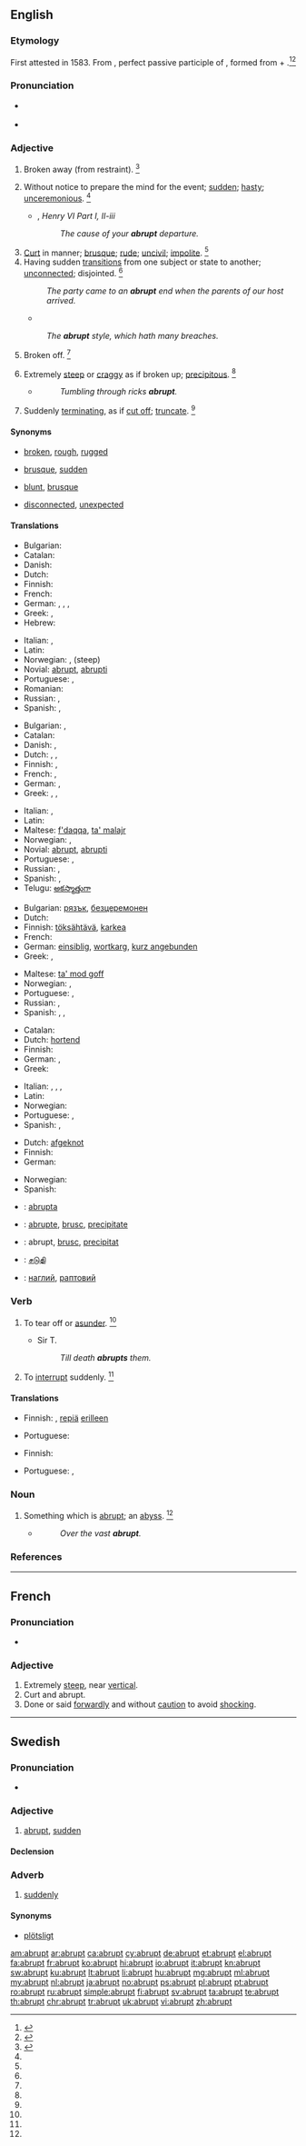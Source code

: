 ==English==

===Etymology===
First attested in 1583. From {{etyl|la|en}} {{term|abruptus||broken off|lang=la}}, perfect passive participle of {{term|abrumpo|abrumpō|break off|lang=la}}, formed from {{term|ab||from, away from|lang=la}} + {{term|rumpo|rumpō|to break|lang=la}}.<ref name=SOED>{{reference-book | last =| first = | authorlink = | coauthors = | editor =Brown, Lesley | others = | title = The Shorter Oxford English Dictionary | origdate = | origyear = 1933| origmonth = | url = | format = | accessdate = | accessyear = | accessmonth = | edition = 5th | date = | year =2003| month = | publisher =Oxford University Press | location =Oxford, UK | language = | id = | doi = | isbn =978-0-19-860575-7 | lccn = | ol = | pages =8| chapter = | chapterurl = | quote =}}</ref><ref>{{reference-book | last =| first = | authorlink = | coauthors = | editor =Gove, Philip Babcock  | others = | title = Webster's Third International Dictionary of the English Language Unabridged | origdate = | origyear = 1909 | origmonth = | url = | format = | accessdate = | accessyear = | accessmonth = | edition = | date = | year =1976 | month = | publisher =G. & C. Merriam Co. | location = Springfield, MA | language = | id = | doi = | isbn =0-87779-101-5 | lccn = | ol = | pages =6| chapter = | chapterurl = | quote =}}</ref>

===Pronunciation===
* {{a|US}} {{IPA|/əˈbɹʌpt/|/æˈbɹʌpt/}}
* {{audio|En-us-abrupt.ogg|Audio (US)}}

===Adjective===
{{en-adj|'''more abrupt''' or [[abrupter]]|'''most abrupt''' or [[abruptest]]}}

# {{context|obsolete|rare|lang=en}} Broken away (from restraint). {{defdate|Attested only in the late 16th century.}}<ref name=SOED>{{reference-book | last =| first = | authorlink = | coauthors = | editor =Brown, Lesley | others = | title = The Shorter Oxford English Dictionary | origdate = | origyear = 1933| origmonth = | url = | format = | accessdate = | accessyear = | accessmonth = | edition = 5th | date = | year =2003| month = | publisher =Oxford University Press | location =Oxford, UK | language = | id = | doi = | isbn =978-0-19-860575-7 | lccn = | ol = | pages =8| chapter = | chapterurl = | quote =}}</ref>
# Without notice to prepare the mind for the event; [[sudden]]; [[hasty]]; [[unceremonious]]. {{defdate|First attested in the late 16th century.}}<ref name=SOED/>
#* {{rfdate}} {{w|William Shakespeare}}, ''Henry VI Part I, II-iii''
#*: ''The cause of your '''abrupt''' departure.''
# [[curt|Curt]] in manner; [[brusque]]; [[rude]]; [[uncivil]]; [[impolite]]. {{defdate|First attested in the late 16th century.}}<ref name=SOED/>
# Having sudden [[transitions]] from one subject or state to another; [[unconnected]]; disjointed. {{defdate|First attested in the late 16th century.}}<ref name=SOED/>
#: ''The party came to an '''abrupt''' end when the parents of our host arrived.''
#* {{rfdate}} {{w|Ben Jonson}}
#: ''The '''abrupt''' style, which hath many breaches.''
# {{context|obsolete|lang=en}} Broken off. {{defdate|Attested from the early 17th century until the mid 18th century.}}<ref name =SOED/>
# Extremely [[steep]] or [[craggy]] as if broken up; [[precipitous]]. {{defdate|First attested in the early 17th century.}}<ref name=SOED/>
#* {{rfdate}} {{w|Thomson}}
#*: ''Tumbling through ricks '''abrupt'''.''
# {{context|botany|lang=en}} Suddenly [[terminating]], as if [[cut off]]; [[truncate]]. {{defdate|First attested in the early 19th century.}}<ref name=SOED/>

====Synonyms====
* {{sense|precipitous}} [[broken]], [[rough]], [[rugged]]
* {{sense|without time to prepare}} [[brusque]], [[sudden]]
* {{sense|uncivil}}[[blunt]], [[brusque]]
* {{sense|without transition}} [[disconnected]], [[unexpected]]

====Translations====
{{trans-top|extremely steep}}
* Bulgarian: {{t+|bg|стръмен}}
* Catalan: {{t-|ca|abrupte}}
* Danish: {{t-|da|brat}}
* Dutch: {{t+|nl|steil}}
* Finnish: {{t+|fi|äkkijyrkkä}}
* French: {{t+|fr|abrupt}}
* German: {{t+|de|abrupt}}, {{t+|de|jäh}}, {{t+|de|schroff}}, {{t+|de|steil}}
* Greek: {{t+|el|απόκρημνος|m|tr=apókrimnos|sc=Grek}}, {{t+|el|απότομος|m|tr=apótomos|sc=Grek}}
* Hebrew: {{t+|he|תלול|m|tr=talul|sc=Hebr}}
{{trans-mid}}
* Italian: {{t-|it|brusco}}, {{t+|it|brusca}}
* Latin: {{t-|la|abruptus}}
* Norwegian: {{t-|no|brå}}, {{t-|no|bratt}} (steep)
* Novial: [[abrupt]], [[abrupti]]
* Portuguese: {{t+|pt|brusco}}, {{t+|pt|abrupto}}
* Romanian: {{t-|ro|abrupt}}
* Russian: {{t+|ru|крутой|tr=krutój}}, {{t+|ru|обрывистый|tr=obrývistyj}}
* Spanish: {{t+|es|abrupto}}, {{t-|es|brusco}}
{{trans-bottom}}

{{trans-top|without notice}}
* Bulgarian: {{t+|bg|рязък}}, {{t+|bg|внезапен}}
* Catalan: {{t-|ca|abrupte}}
* Danish: {{t-|da|pludselig}}, {{t-|da|uformodet}}
* Dutch: {{t+|nl|abrupt}}, {{t+|nl|plots}}, {{t+|nl|bruusk}}
* Finnish: {{t+|fi|äkillinen}}, {{t+|fi|odottamaton}}
* French: {{t+|fr|brusque}}, {{t-|fr|precipité}}
* German: {{t+|de|abrupt}}, {{t+|de|jäh}}
* Greek: {{t+|el|αιφνίδιος|m|tr=aifnídios|sc=Grek}}, {{t+|el|απροσδόκητος|m|tr=aprosdókitos|sc=Grek}}, {{t+|el|ξαφνικός|m|tr=xafnikós|sc=Grek}}
{{trans-mid}}
* Italian: {{t-|it|brusco}}, {{t+|it|brusca}}
* Latin: {{t-|la|abruptus}}
* Maltese: [[f'daqqa]], [[ta' malajr]]
* Norwegian: {{t-|no|brå}}, {{t+|no|plutselig}}
* Novial: [[abrupt]], [[abrupti]]
* Portuguese: {{t+|pt|brusco}}, {{t+|pt|abrupto}}
* Russian: {{t+|ru|внезапный|tr=vnezápnyj}}, {{t+|ru|неожиданный|tr=neožídannyj}}
* Spanish: {{t+|es|repentino}}, {{t-|es|súbito}}
* Telugu: [[అకస్మాత్తుగా]]
{{trans-bottom}}

{{trans-top|curt in manner}}
* Bulgarian: [[рязък]], [[безцеремонен]]
* Dutch: {{t-|nl|kortaf}}
* Finnish: [[töksähtävä]], [[karkea]]
* French: {{t+|fr|brusque}}
* German: [[einsiblig]], [[wortkarg]], [[kurz angebunden]]
* Greek: {{t+|el|απότομος|m|tr=apótomos|sc=Grek}}, {{t+|el|κοφτός|m|tr=koftós|sc=Grek}}
{{trans-mid}}
* Maltese: [[ta' mod goff]]
* Norwegian: {{t-|no|brå}}, {{t-|no|skarp}}
* Portuguese: {{t+|pt|brusco}}, {{t+|pt|rude}}
* Russian: {{t+|ru|бесцеремонный|tr=besceremónnyj}}, {{t+|ru|резкий|tr=rézkij}}
* Spanish: {{t+|es|abrupto}}, {{t-|es|brusco}}, {{t-|es|cortante}}
{{trans-bottom}}

{{trans-top|having sudden transitions from one state to next}}
* Catalan: {{t-|ca|abrupte}}
* Dutch: [[hortend]]
* Finnish: {{t+|fi|äkillinen}}
* German: {{t+|de|abrupt}}, {{t+|de|jäh}}
* Greek: {{t+|el|ασυνεχής|m|tr=asynechís|sc=Grek}}
{{trans-mid}}
* Italian: {{t+|it|discontinuo}}, {{t+|it|discontinua}}, {{t-|it|sconnesso}}, {{t-|it|sconnessa}}
* Latin: {{t-|la|abruptus}}
* Norwegian: {{t+|no|plutselig}}
* Portuguese: {{t+|pt|brusco}}, {{t+|pt|abrupto}}
* Spanish: {{t-|es|brusco}}, {{t+|es|abrupto}}
{{trans-bottom}}

{{trans-top|botany: truncated}}
* Dutch: [[afgeknot]]
* Finnish: {{t-|fi|katkaistu}}
* German: {{t-|de|abgestumpft}}
{{trans-mid}}
* Norwegian: {{t-|no|avkortet}}
* Spanish: {{t+|es|abrupto}}
{{trans-bottom}}

{{checktrans-top}}
* {{ttbc|io}}: [[abrupta]]
* {{ttbc|ia}}: [[abrupte]], [[brusc]], [[precipitate]]
* {{ttbc|ro}}: abrupt, [[brusc]], [[precipitat]]
{{trans-mid}}
* {{ttbc|ta}}: [[சடுதி]]
* {{ttbc|uk}}: [[наглий]], [[раптовий]]
{{trans-bottom}}

===Verb===
{{en-verb}}

# {{context|transitive|archaic|lang=en}} To tear off or [[asunder]]. {{defdate|First attested in the mid 17th century.}}<ref name=SOED/>
#* {{rfdate}} Sir T. {{w|Browne}}
#*: ''Till death '''abrupts''' them.''
# To [[interrupt]] suddenly. {{defdate|First attested in the mid 17th century.}}<ref name=SOED/>

====Translations====
{{trans-top|to tear off or asunder}}
* Finnish: {{t+|fi|erottaa}}, [[repiä]] [[erilleen]]
{{trans-mid}}
* Portuguese: {{t-|pt|abscindir}}
{{trans-bottom}}

{{trans-top|to interrupt suddenly}}
* Finnish: {{t+|fi|keskeyttää}}
{{trans-mid}}
* Portuguese: {{t-|pt|abscindir}}, {{t+|pt|interromper}}
{{trans-bottom}}

===Noun===
{{en-noun}}

# {{context|poetic|lang=en}} Something which is [[#Adjective|abrupt]]; an [[abyss]]. {{defdate|First attested in the mid 17th century.}}<ref name=SOED/>
#* {{rfdate}} {{w|Milton}}
#*: ''Over the vast '''abrupt'''.''

===References===
<references/>

----

==French==

===Pronunciation===
* {{audio|Fr-abrupt.ogg|Audio}}

===Adjective===
{{fr-adj}}

# Extremely [[steep]], near [[vertical]].
# Curt and abrupt.
# Done or said [[forwardly]] and without [[caution]] to avoid [[shock]]ing.

----

==Swedish==

===Pronunciation===
* {{audio|Sv-abrupt.ogg|Audio}}

===Adjective===
{{head|sv|adjective}}

# [[#English|abrupt]], [[sudden]]

====Declension====
{{sv-adj-abs|2=abrupt}}

===Adverb===
{{head|sv|adverb}}

# [[suddenly]]

====Synonyms====
* [[plötsligt]]

[[am:abrupt]]
[[ar:abrupt]]
[[ca:abrupt]]
[[cy:abrupt]]
[[de:abrupt]]
[[et:abrupt]]
[[el:abrupt]]
[[fa:abrupt]]
[[fr:abrupt]]
[[ko:abrupt]]
[[hi:abrupt]]
[[io:abrupt]]
[[it:abrupt]]
[[kn:abrupt]]
[[sw:abrupt]]
[[ku:abrupt]]
[[lt:abrupt]]
[[li:abrupt]]
[[hu:abrupt]]
[[mg:abrupt]]
[[ml:abrupt]]
[[my:abrupt]]
[[nl:abrupt]]
[[ja:abrupt]]
[[no:abrupt]]
[[ps:abrupt]]
[[pl:abrupt]]
[[pt:abrupt]]
[[ro:abrupt]]
[[ru:abrupt]]
[[simple:abrupt]]
[[fi:abrupt]]
[[sv:abrupt]]
[[ta:abrupt]]
[[te:abrupt]]
[[th:abrupt]]
[[chr:abrupt]]
[[tr:abrupt]]
[[uk:abrupt]]
[[vi:abrupt]]
[[zh:abrupt]]